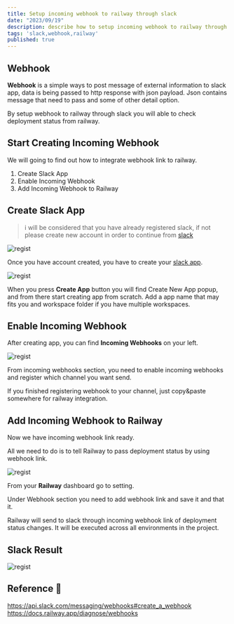 ```yaml
---
title: Setup incoming webhook to railway through slack
date: "2023/09/19"
description: describe how to setup incoming webhook to railway through slack api
tags: 'slack,webhook,railway'
published: true
---
```

 
## Webhook

**Webhook** is a simple ways to post message of external information to slack app, data is being passed to http response with json payload.
Json contains message that need to pass and some of other detail option.

By setup webhook to railway through slack you will able to check deployment status from railway.


## Start Creating Incoming Webhook

We will going to find out how to integrate webhook link to railway.

1. Create Slack App
2. Enable Incoming Webhook
3. Add Incoming Webhook to Railway


## Create Slack App

> i will be considered that you have already registered slack, if not please create new account in order to continue from [slack](https://slack.com/)

![regist](/posts/RAILWAY/setup-incoming-webhook-railway-slack/slack-app.jpg)

Once you have account created, you have to create your [slack app](https://api.slack.com/messaging/webhooks#create_a_webhook).

![regist](/posts/RAILWAY/setup-incoming-webhook-railway-slack/slack-app-scratch.jpg)

When you press **Create App** button you will find Create New App popup, and from there start creating app from scratch.
Add a app name that may fits you and workspace folder if you have multiple workspaces.


## Enable Incoming Webhook

After creating app, you can find **Incoming Webhooks** on your left. 


![regist](/posts/RAILWAY/setup-incoming-webhook-railway-slack/enable-webhook.jpg)

From incoming webhooks section, you need to enable incoming webhooks and register which channel you want send.

If you finished registering webhook to your channel, just copy&paste somewhere for railway integration.

## Add Incoming Webhook to Railway

Now we have incoming webhook link ready. 

All we need to do is to tell Railway to pass deployment status by using webhook link.

![regist](/posts/RAILWAY/setup-incoming-webhook-railway-slack/railway-dashboard.jpg)

From your **Railway** dashboard go to setting.

Under Webhook section you need to add webhook link and save it and that it.

Railway will send to slack through incoming webhook link of deployment status changes. It will be executed across all environments in the project.


## Slack Result

![regist](/posts/RAILWAY/setup-incoming-webhook-railway-slack/webhook-result.jpg)









## Reference 🔗

https://api.slack.com/messaging/webhooks#create_a_webhook<br/>
https://docs.railway.app/diagnose/webhooks<br/>